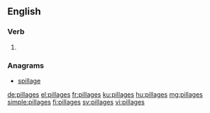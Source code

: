 ==English==

===Verb===
{{head|en}}

# {{en-third-person singular of|pillage}}

===Anagrams===
* [[spillage#English|spillage]]

[[de:pillages]]
[[el:pillages]]
[[fr:pillages]]
[[ku:pillages]]
[[hu:pillages]]
[[mg:pillages]]
[[simple:pillages]]
[[fi:pillages]]
[[sv:pillages]]
[[vi:pillages]]